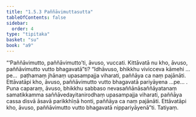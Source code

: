 ```yaml
---
title: "1.5.3 Paññāvimuttasutta"
tableOfContents: false
sidebar:
  order: 4
type: "tipitaka"
basket: "su"
book: "a9"
---
```



<DynamicBreadcrumb />

<Division number="44" book="a9" bookNo="17" page="245">

<Paragraph number="376" book="a9">
“‘Paññāvimutto, paññāvimutto’ti, āvuso, vuccati. Kittāvatā nu kho, āvuso, paññāvimutto vutto bhagavatā”ti?
</Paragraph>

<Paragraph number="377" book="a9">
“Idhāvuso, bhikkhu vivicceva kāmehi …pe…  paṭhamaṃ jhānaṃ upasampajja viharati, paññāya ca naṃ pajānāti. Ettāvatāpi kho, āvuso, paññāvimutto vutto bhagavatā pariyāyena …pe… .
</Paragraph>

<Paragraph number="378" book="a9">
Puna caparaṃ, āvuso, bhikkhu sabbaso nevasaññānāsaññāyatanaṃ samatikkamma saññāvedayitanirodhaṃ upasampajja viharati, paññāya cassa disvā āsavā parikkhīṇā honti, paññāya ca naṃ pajānāti. Ettāvatāpi kho, āvuso, paññāvimutto vutto bhagavatā nippariyāyenā”ti.

</Paragraph>
</Division>

<Paragraph number="379" type="center" book="a9">
Tatiyaṃ.
</Paragraph>